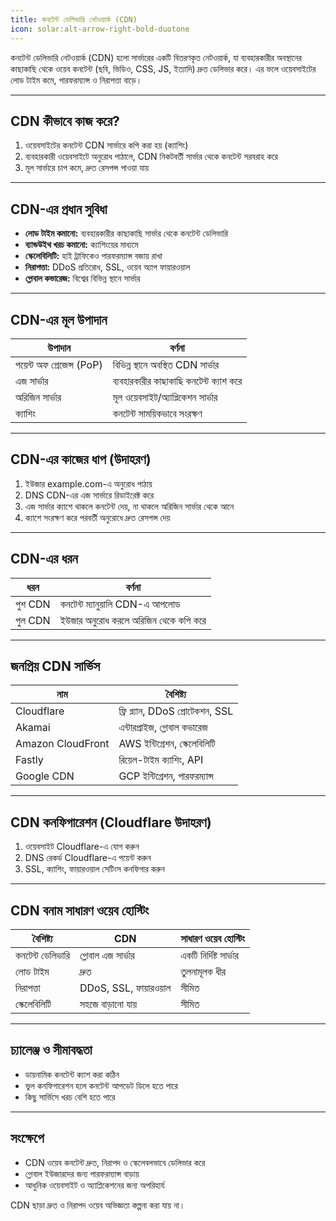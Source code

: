 ```yaml
---
title: কনটেন্ট ডেলিভারি নেটওয়ার্ক (CDN)
icon: solar:alt-arrow-right-bold-duotone
---
```


কনটেন্ট ডেলিভারি নেটওয়ার্ক (CDN) হলো সার্ভারের একটি বিতরণকৃত নেটওয়ার্ক, যা ব্যবহারকারীর অবস্থানের কাছাকাছি থেকে ওয়েব কনটেন্ট (ছবি, ভিডিও, CSS, JS, ইত্যাদি) দ্রুত ডেলিভার করে। এর ফলে ওয়েবসাইটের লোড টাইম কমে, পারফরম্যান্স ও নিরাপত্তা বাড়ে।

---

## CDN কীভাবে কাজ করে?

1. ওয়েবসাইটের কনটেন্ট CDN সার্ভারে কপি করা হয় (ক্যাশিং)
2. ব্যবহারকারী ওয়েবসাইটে অনুরোধ পাঠালে, CDN নিকটবর্তী সার্ভার থেকে কনটেন্ট সরবরাহ করে
3. মূল সার্ভারে চাপ কমে, দ্রুত রেসপন্স পাওয়া যায়

---

## CDN-এর প্রধান সুবিধা

- **লোড টাইম কমানো:** ব্যবহারকারীর কাছাকাছি সার্ভার থেকে কনটেন্ট ডেলিভারি
- **ব্যান্ডউইথ খরচ কমানো:** ক্যাশিংয়ের মাধ্যমে
- **স্কেলেবিলিটি:** হাই ট্রাফিকেও পারফরম্যান্স বজায় রাখা
- **নিরাপত্তা:** DDoS প্রতিরোধ, SSL, ওয়েব অ্যাপ ফায়ারওয়াল
- **গ্লোবাল কভারেজ:** বিশ্বের বিভিন্ন স্থানে সার্ভার

---

## CDN-এর মূল উপাদান

| উপাদান         | বর্ণনা                                 |
|----------------|----------------------------------------|
| পয়েন্ট অফ প্রেজেন্স (PoP) | বিভিন্ন স্থানে অবস্থিত CDN সার্ভার |
| এজ সার্ভার     | ব্যবহারকারীর কাছাকাছি কনটেন্ট ক্যাশ করে |
| অরিজিন সার্ভার | মূল ওয়েবসাইট/অ্যাপ্লিকেশন সার্ভার     |
| ক্যাশিং        | কনটেন্ট সাময়িকভাবে সংরক্ষণ             |

---

## CDN-এর কাজের ধাপ (উদাহরণ)

1. ইউজার example.com-এ অনুরোধ পাঠায়
2. DNS CDN-এর এজ সার্ভারে রিডাইরেক্ট করে
3. এজ সার্ভার ক্যাশে থাকলে কনটেন্ট দেয়, না থাকলে অরিজিন সার্ভার থেকে আনে
4. ক্যাশে সংরক্ষণ করে পরবর্তী অনুরোধে দ্রুত রেসপন্স দেয়

---

## CDN-এর ধরন

| ধরন         | বর্ণনা                                 |
|-------------|----------------------------------------|
| পুশ CDN     | কনটেন্ট ম্যানুয়ালি CDN-এ আপলোড        |
| পুল CDN     | ইউজার অনুরোধ করলে অরিজিন থেকে কপি করে  |

---

## জনপ্রিয় CDN সার্ভিস

| নাম           | বৈশিষ্ট্য                        |
|---------------|-----------------------------------|
| Cloudflare    | ফ্রি প্ল্যান, DDoS প্রোটেকশন, SSL  |
| Akamai        | এন্টারপ্রাইজ, গ্লোবাল কভারেজ      |
| Amazon CloudFront | AWS ইন্টিগ্রেশন, স্কেলেবিলিটি   |
| Fastly        | রিয়েল-টাইম ক্যাশিং, API          |
| Google CDN    | GCP ইন্টিগ্রেশন, পারফরম্যান্স     |

---

## CDN কনফিগারেশন (Cloudflare উদাহরণ)

1. ওয়েবসাইট Cloudflare-এ যোগ করুন
2. DNS রেকর্ড Cloudflare-এ পয়েন্ট করুন
3. SSL, ক্যাশিং, ফায়ারওয়াল সেটিংস কনফিগার করুন

---

## CDN বনাম সাধারণ ওয়েব হোস্টিং

| বৈশিষ্ট্য         | CDN                        | সাধারণ ওয়েব হোস্টিং         |
|-------------------|----------------------------|------------------------------|
| কনটেন্ট ডেলিভারি | গ্লোবাল এজ সার্ভার         | একটি নির্দিষ্ট সার্ভার        |
| লোড টাইম         | দ্রুত                      | তুলনামূলক ধীর                |
| নিরাপত্তা         | DDoS, SSL, ফায়ারওয়াল      | সীমিত                        |
| স্কেলেবিলিটি      | সহজে বাড়ানো যায়           | সীমিত                        |

---

## চ্যালেঞ্জ ও সীমাবদ্ধতা

- ডায়নামিক কনটেন্ট ক্যাশ করা কঠিন
- ভুল কনফিগারেশন হলে কনটেন্ট আপডেট ডিলে হতে পারে
- কিছু সার্ভিসে খরচ বেশি হতে পারে

---

## সংক্ষেপে
- CDN ওয়েব কনটেন্ট দ্রুত, নিরাপদ ও স্কেলেবলভাবে ডেলিভার করে
- গ্লোবাল ইউজারদের জন্য পারফরম্যান্স বাড়ায়
- আধুনিক ওয়েবসাইট ও অ্যাপ্লিকেশনের জন্য অপরিহার্য

CDN ছাড়া দ্রুত ও নিরাপদ ওয়েব অভিজ্ঞতা কল্পনা করা যায় না।
